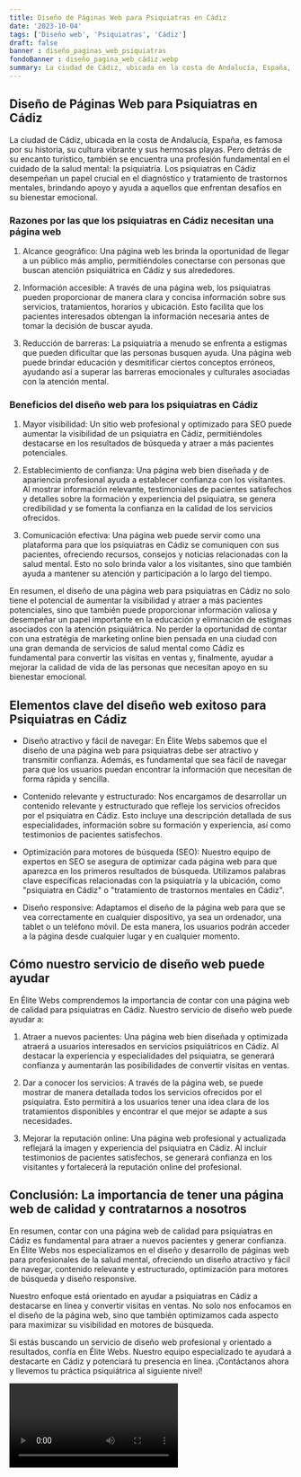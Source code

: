 ```yaml
---
title: Diseño de Páginas Web para Psiquiatras en Cádiz
date: '2023-10-04'
tags: ['Diseño web', 'Psiquiatras', 'Cádiz']
draft: false
banner : diseño_paginas_web_psiquiatras
fondoBanner : diseño_pagina_web_cádiz.webp
summary: La ciudad de Cádiz, ubicada en la costa de Andalucía, España, es famosa por su historia, su cultura vibrante y sus hermosas playas. Pero detrás de su encanto turístico, también se encuentra una profesión fundamental en el cuidado de la salud mental la psiquiatría. Los psiquiatras en Cádiz desempeñan un papel crucial en el diagnóstico y tratamiento de trastornos mentales, brindando apoyo y ayuda a aquellos que enfrentan desafíos en su bienestar emocional.
---
```


## Diseño de Páginas Web para Psiquiatras en Cádiz

La ciudad de Cádiz, ubicada en la costa de Andalucía, España, es famosa por su historia, su cultura vibrante y sus hermosas playas. Pero detrás de su encanto turístico, también se encuentra una profesión fundamental en el cuidado de la salud mental: la psiquiatría. Los psiquiatras en Cádiz desempeñan un papel crucial en el diagnóstico y tratamiento de trastornos mentales, brindando apoyo y ayuda a aquellos que enfrentan desafíos en su bienestar emocional.

### Razones por las que los psiquiatras en Cádiz necesitan una página web

1. Alcance geográfico: Una página web les brinda la oportunidad de llegar a un público más amplio, permitiéndoles conectarse con personas que buscan atención psiquiátrica en Cádiz y sus alrededores.

2. Información accesible: A través de una página web, los psiquiatras pueden proporcionar de manera clara y concisa información sobre sus servicios, tratamientos, horarios y ubicación. Esto facilita que los pacientes interesados ​​obtengan la información necesaria antes de tomar la decisión de buscar ayuda.

3. Reducción de barreras: La psiquiatría a menudo se enfrenta a estigmas que pueden dificultar que las personas busquen ayuda. Una página web puede brindar educación y desmitificar ciertos conceptos erróneos, ayudando así a superar las barreras emocionales y culturales asociadas con la atención mental.

### Beneficios del diseño web para los psiquiatras en Cádiz

1. Mayor visibilidad: Un sitio web profesional y optimizado para SEO puede aumentar la visibilidad de un psiquiatra en Cádiz, permitiéndoles destacarse en los resultados de búsqueda y atraer a más pacientes potenciales.

2. Establecimiento de confianza: Una página web bien diseñada y de apariencia profesional ayuda a establecer confianza con los visitantes. Al mostrar información relevante, testimoniales de pacientes satisfechos y detalles sobre la formación y experiencia del psiquiatra, se genera credibilidad y se fomenta la confianza en la calidad de los servicios ofrecidos.

3. Comunicación efectiva: Una página web puede servir como una plataforma para que los psiquiatras en Cádiz se comuniquen con sus pacientes, ofreciendo recursos, consejos y noticias relacionadas con la salud mental. Esto no solo brinda valor a los visitantes, sino que también ayuda a mantener su atención y participación a lo largo del tiempo.

En resumen, el diseño de una página web para psiquiatras en Cádiz no solo tiene el potencial de aumentar la visibilidad y atraer a más pacientes potenciales, sino que también puede proporcionar información valiosa y desempeñar un papel importante en la educación y eliminación de estigmas asociados con la atención psiquiátrica. No perder la oportunidad de contar con una estratégia de marketing online bien pensada en una ciudad con una gran demanda de servicios de salud mental como Cádiz es fundamental para convertir las visitas en ventas y, finalmente, ayudar a mejorar la calidad de vida de las personas que necesitan apoyo en su bienestar emocional.

<GifSeo />

<Cta />

## Elementos clave del diseño web exitoso para Psiquiatras en Cádiz

- Diseño atractivo y fácil de navegar: En Élite Webs sabemos que el diseño de una página web para psiquiatras debe ser atractivo y transmitir confianza. Además, es fundamental que sea fácil de navegar para que los usuarios puedan encontrar la información que necesitan de forma rápida y sencilla.

- Contenido relevante y estructurado: Nos encargamos de desarrollar un contenido relevante y estructurado que refleje los servicios ofrecidos por el psiquiatra en Cádiz. Esto incluye una descripción detallada de sus especialidades, información sobre su formación y experiencia, así como testimonios de pacientes satisfechos.

- Optimización para motores de búsqueda (SEO): Nuestro equipo de expertos en SEO se asegura de optimizar cada página web para que aparezca en los primeros resultados de búsqueda. Utilizamos palabras clave específicas relacionadas con la psiquiatría y la ubicación, como "psiquiatra en Cádiz" o "tratamiento de trastornos mentales en Cádiz".

- Diseño responsive: Adaptamos el diseño de la página web para que se vea correctamente en cualquier dispositivo, ya sea un ordenador, una tablet o un teléfono móvil. De esta manera, los usuarios podrán acceder a la página desde cualquier lugar y en cualquier momento.

## Cómo nuestro servicio de diseño web puede ayudar

En Élite Webs comprendemos la importancia de contar con una página web de calidad para psiquiatras en Cádiz. Nuestro servicio de diseño web puede ayudar a:

1. Atraer a nuevos pacientes: Una página web bien diseñada y optimizada atraerá a usuarios interesados en servicios psiquiátricos en Cádiz. Al destacar la experiencia y especialidades del psiquiatra, se generará confianza y aumentarán las posibilidades de convertir visitas en ventas.

2. Dar a conocer los servicios: A través de la página web, se puede mostrar de manera detallada todos los servicios ofrecidos por el psiquiatra. Esto permitirá a los usuarios tener una idea clara de los tratamientos disponibles y encontrar el que mejor se adapte a sus necesidades.

3. Mejorar la reputación online: Una página web profesional y actualizada reflejará la imagen y experiencia del psiquiatra en Cádiz. Al incluir testimonios de pacientes satisfechos, se generará confianza en los visitantes y fortalecerá la reputación online del profesional.

## Conclusión: La importancia de tener una página web de calidad y contratarnos a nosotros

En resumen, contar con una página web de calidad para psiquiatras en Cádiz es fundamental para atraer a nuevos pacientes y generar confianza. En Élite Webs nos especializamos en el diseño y desarrollo de páginas web para profesionales de la salud mental, ofreciendo un diseño atractivo y fácil de navegar, contenido relevante y estructurado, optimización para motores de búsqueda y diseño responsive.

Nuestro enfoque está orientado en ayudar a psiquiatras en Cádiz a destacarse en línea y convertir visitas en ventas. No solo nos enfocamos en el diseño de la página web, sino que también optimizamos cada aspecto para maximizar su visibilidad en motores de búsqueda.

Si estás buscando un servicio de diseño web profesional y orientado a resultados, confía en Élite Webs. Nuestro equipo especializado te ayudará a destacarte en Cádiz y potenciará tu presencia en línea. ¡Contáctanos ahora y llevemos tu práctica psiquiátrica al siguiente nivel!

<Video />

<CtaBot job='Psiquiatras' city='Cádiz'/>

<Gmaps query='Cádiz+españa+maps' />